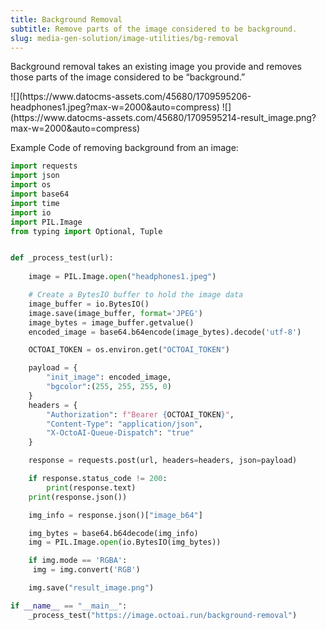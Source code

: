 ```yaml
---
title: Background Removal
subtitle: Remove parts of the image considered to be background.
slug: media-gen-solution/image-utilities/bg-removal
---
```



Background removal takes an existing image you provide and removes those parts of the image considered to be “background.”

<CardGroup cols={2}>
  <Card title="Image with background">
![](https://www.datocms-assets.com/45680/1709595206-headphones1.jpeg?max-w=2000&auto=compress) 
  </Card>
  <Card title="Background removed">
![](https://www.datocms-assets.com/45680/1709595214-result_image.png?max-w=2000&auto=compress)
  </Card>
</CardGroup>

Example Code of removing background from an image: 
```Python Python
import requests
import json
import os
import base64
import time
import io
import PIL.Image
from typing import Optional, Tuple


def _process_test(url):
    
    image = PIL.Image.open("headphones1.jpeg")

    # Create a BytesIO buffer to hold the image data
    image_buffer = io.BytesIO()
    image.save(image_buffer, format='JPEG')
    image_bytes = image_buffer.getvalue()
    encoded_image = base64.b64encode(image_bytes).decode('utf-8')

    OCTOAI_TOKEN = os.environ.get("OCTOAI_TOKEN")

    payload = {
        "init_image": encoded_image,
        "bgcolor":(255, 255, 255, 0)
    }
    headers = {
        "Authorization": f"Bearer {OCTOAI_TOKEN}",
        "Content-Type": "application/json",
        "X-OctoAI-Queue-Dispatch": "true"
    }

    response = requests.post(url, headers=headers, json=payload)

    if response.status_code != 200:
        print(response.text)
    print(response.json())

    img_info = response.json()["image_b64"]

    img_bytes = base64.b64decode(img_info)
    img = PIL.Image.open(io.BytesIO(img_bytes))

    if img.mode == 'RGBA':
     img = img.convert('RGB')

    img.save("result_image.png")

if __name__ == "__main__":
    _process_test("https://image.octoai.run/background-removal")
```